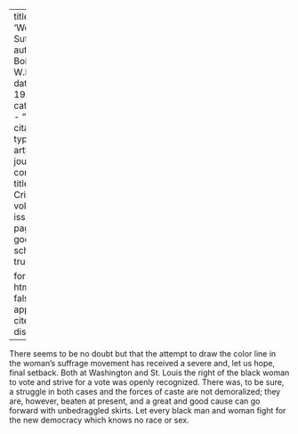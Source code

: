 
---
title: 'Woman''s Suffrage'
author: Du Bois, W.E.B.
date: May 1913
categories: 
  - ""
citation: 
  type: article-journal
  container-title: The Crisis
  volume: 6
  issue: 1
  page: 29
google-scholar: true

format:
  html:
    toc: false
    appendix-cite-as: display
---



There seems to be no doubt but that the attempt to draw the color line in the woman's suffrage movement has received a severe and, let us hope, final setback. Both at Washington and St. Louis the right of the black woman to vote and strive for a vote was openly recognized. There was, to be sure, a struggle in both cases and the forces of caste are not demoralized; they are, however, beaten at present, and a great and good cause can go forward with unbedraggled skirts. Let every black man and woman fight for the new democracy which knows no race or sex.

